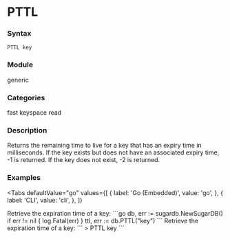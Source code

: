 
# PTTL

### Syntax
```
PTTL key
```

### Module
<span className="acl-category">generic</span>

### Categories 
<span className="acl-category">fast</span>
<span className="acl-category">keyspace</span>
<span className="acl-category">read</span>

### Description 
Returns the remaining time to live for a key that has an expiry time in milliseconds.
If the key exists but does not have an associated expiry time, -1 is returned.
If the key does not exist, -2 is returned.

### Examples

<Tabs
  defaultValue="go"
  values={[
    { label: 'Go (Embedded)', value: 'go', },
    { label: 'CLI', value: 'cli', },
  ]}
>
  <TabItem value="go">
    Retrieve the expiration time of a key:
    ```go
    db, err := sugardb.NewSugarDB()
    if err != nil {
      log.Fatal(err)
    }
    ttl, err := db.PTTL("key")
    ```
  </TabItem>
  <TabItem value="cli">
    Retrieve the expiration time of a key:
    ```
    > PTTL key
    ```
  </TabItem>
</Tabs>